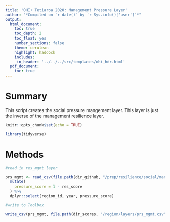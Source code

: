 ```yaml
---
title: 'OHI+ Tetiaroa 2020: Management Pressure Layer'
author: "*Compiled on `r date()` by `r Sys.info()['user']`*"
output: 
  html_document:
    toc: true
    toc_depth: 2 
    toc_float: yes
    number_sections: false
    theme: cerulean
    highlight: haddock
    includes: 
     in_header: '../../../src/templates/ohi_hdr.html' 
  pdf_document:
    toc: true
---
```

# Summary

This script creates the social pressure mangement layer. This layer is just the inverse of the management resilience layer. 

```r
knitr::opts_chunk$set(echo = TRUE)

library(tidyverse)
```

# Methods

```r
#read in res_mgmt layer

prs_mgmt <- read_csv(file.path(dir_github, "/prep/resilience/social/management/res_mgmt.csv")) %>% 
  mutate(
    pressure_score = 1 - res_score
  ) %>%
  dplyr::select(region_id, year, pressure_score)

#write to Toolbox

write_csv(prs_mgmt, file.path(dir_scores, "/region/layers/prs_mgmt.csv"))


```

